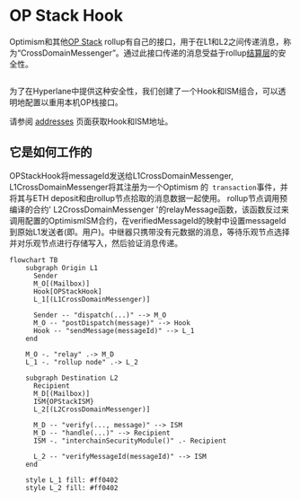 # OP Stack Hook

Optimism和其他[OP Stack](https://stack.optimism.io/) rollup有自己的接口，用于在L1和L2之间传递消息，称为“CrossDomainMessenger”。通过此接口传递的消息受益于rollup[结算层](https://stack.optimism.io/docs/understand/landscape/#execution)的安全性。

```solidity file=<rootDir>/node_modules/@hyperlane-xyz/core/contracts/interfaces/optimism/ICrossDomainMessenger.sol#L15-L19
```

为了在Hyperlane中提供这种安全性，我们创建了一个Hook和ISM组合，可以透明地配置以重用本机OP栈接口。

请参阅 [addresses](../contract-addresses.mdx) 页面获取Hook和ISM地址。

## 它是如何工作的

OPStackHook将messageId发送给L1CrossDomainMessenger, L1CrossDomainMessenger将其注册为一个Optimism 的` transaction`事件，并将其与ETH deposit和由rollup节点拾取的消息数据一起使用。
rollup节点调用预编译的合约' L2CrossDomainMessenger '的relayMessage函数，该函数反过来调用配置的OptimismISM合约，在verifiedMessageId的映射中设置messageId到原始L1发送者(即。用户)。中继器只携带没有元数据的消息，等待乐观节点选择并对乐观节点进行存储写入，然后验证消息传递。

```mermaid
flowchart TB
    subgraph Origin L1
      Sender
      M_O[(Mailbox)]
      Hook[OPStackHook]
      L_1[(L1CrossDomainMessenger)]

      Sender -- "dispatch(...)" --> M_O
      M_O -- "postDispatch(message)" --> Hook
      Hook -- "sendMessage(messageId)" --> L_1
    end

    M_O -. "relay" .-> M_D
    L_1 -. "rollup node" .-> L_2

    subgraph Destination L2
      Recipient
      M_D[(Mailbox)]
      ISM{OPStackISM}
      L_2[(L2CrossDomainMessenger)]

      M_D -- "verify(..., message)" --> ISM
      M_D -- "handle(...)" --> Recipient
      ISM -. "interchainSecurityModule()" .- Recipient

      L_2 -- "verifyMessageId(messageId)" --> ISM
    end

    style L_1 fill: #ff0402
    style L_2 fill: #ff0402
```
